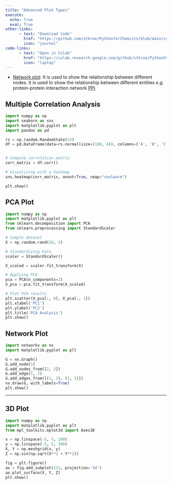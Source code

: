 ```yaml
---
title: "Advanced Plot Types"
execute: 
  echo: True
  eval: True
other-links: 
      - text: "Download Code"
        href: "https://github.com/stkroe/PythonforChemists/blob/main/course/notebooks/AdvancedPlotTypes.ipynb"
        icon: "journal"
code-links:
      - text: "Open in Colab"
        href: "https://colab.research.google.com/github/stkroe/PythonForChemists/blob/main/course/notebooks/AdvancedPlotTypes.ipynb"
        icon: "laptop"
--- 
```



- [Network plot](https://networkx.org/documentation/stable/auto_examples/index.html):
It is used to show the relationship between different nodes. It is used to show the relationship between different entities *e.g.*  protein-protein interaction network [PPI](http://www.ncbi.nlm.nih.gov/pmc/articles/pmc4017556/).

## Multiple Correlation Analysis {.unnumberd}

```python
import numpy as np
import seaborn as sns
import matplotlib.pyplot as plt
import pandas as pd

rs = np.random.RandomState(33)
df = pd.DataFrame(data=rs.normal(size=(100, 4)), columns=['A', 'B', 'C', 'D'])


# Compute correlation matrix
corr_matrix = df.corr()

# Visualizing with a heatmap
sns.heatmap(corr_matrix, annot=True, cmap="coolwarm")

plt.show()
```


## PCA Plot {.unnumberd}

```python
import numpy as np
import matplotlib.pyplot as plt
from sklearn.decomposition import PCA
from sklearn.preprocessing import StandardScaler

# Sample dataset
X = np.random.rand(10, 3)

# Standardizing Data
scaler = StandardScaler()

X_scaled = scaler.fit_transform(X)

# Applying PCA
pca = PCA(n_components=2)
X_pca = pca.fit_transform(X_scaled)

# Plot PCA results
plt.scatter(X_pca[:, 0], X_pca[:, 1])
plt.xlabel('PC1')
plt.ylabel('PC2')
plt.title('PCA Analysis')
plt.show()
```

## Network Plot {.unnumberd}

```python
import networkx as nx
import matplotlib.pyplot as plt

G = nx.Graph()
G.add_node(1)
G.add_nodes_from([2, 3])
G.add_edge(1, 2)
G.add_edges_from([(1, 2), (1, 3)])
nx.draw(G, with_labels=True)
plt.show()
```




---

## 3D Plot {.unnumberd}

```python
import numpy as np
import matplotlib.pyplot as plt
from mpl_toolkits.mplot3d import Axes3D

x = np.linspace(-5, 5, 100) 
y = np.linspace(-5, 5, 100)
X, Y = np.meshgrid(x, y)
Z = np.sin(np.sqrt(X**2 + Y**2))

fig = plt.figure()
ax = fig.add_subplot(111, projection='3d')
ax.plot_surface(X, Y, Z)
plt.show()
```

